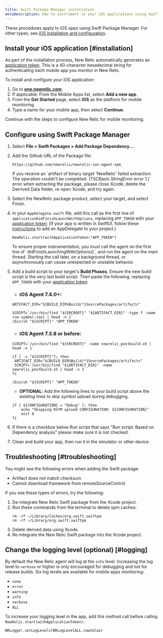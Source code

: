 ```yaml
---
title: Swift Package Manager installation
metaDescription: How to instrument to your iOS applications using Swift Package Manager.
---
```


These procedures apply to iOS apps using Swift Package Manager. For other types, see [iOS installation and configuration](/docs/mobile-monitoring-installation/ios-installation-and-configuration).

## Install your iOS application [#installation]

As part of the installation process, New Relic automatically generates an [application token](/docs/mobile-apps/viewing-your-application-token). This is a 40-character hexadecimal string for authenticating each mobile app you monitor in New Relic.

To install and configure your iOS application:

1. Go to **[one.newrelic.com](https://one.newrelic.com/all-capabilities)**.
2. If applicable: From the Mobile Apps list, select **Add a new app**.
3. From the **Get Started** page, select **iOS** as the platform for mobile monitoring.
4. Type a name for your mobile app, then select **Continue**.

Continue with the steps to configure New Relic for mobile monitoring.

## Configure using Swift Package Manager

1. Select **File > Swift Packages > Add Package Dependency...**.

2. Add the Github URL of the Package file:

   ```
   https://github.com/newrelic/newrelic-ios-agent-spm
   ```

   <Callout variant="tip">
     If you receive an `artifact of binary target 'NewRelic' failed extraction: The operation couldn’t be completed. (TSCBasic.StringError error 1.)` error when extracting the package, please close Xcode, delete the Derrived Data folder, re-open Xcode, and try again.
   </Callout>

3. Select the NewRelic package product, select your target, and select Finish.

4. In your `AppDelegate.swift` file, add this call as the first line of `applicationDidFinishLaunchWithOptions`, replacing `APP_TOKEN` with your [application token](/docs/mobile-apps/viewing-your-application-token):
   (If your app is written in SwiftUI, follow these [instructions](/docs/mobile-monitoring/new-relic-mobile-ios/installation/swiftui-appdelegate) to add an AppDelegate to your project.)

   ```
   NewRelic.start(withApplicationToken:"APP_TOKEN")
   ```

   <Callout variant="important">
     To ensure proper instrumentation, you must call the agent on the first line of `didFinishLaunchingWithOptions()`, and run the agent on the main thread. Starting the call later, on a background thread, or asynchronously can cause unexpected or unstable behavior.
   </Callout>

5. Add a build script to your target's **Build Phases**. Ensure the new build script is the very last build script. Then paste the following, replacing `APP_TOKEN` with your [application token](/docs/mobile-apps/viewing-your-application-token):
    - ###  **iOS Agent 7.4.0+:**
    ```
    ARTIFACT_DIR="${BUILD_DIR%Build/*}SourcePackages/artifacts"
    
    SCRIPT=`/usr/bin/find "${SRCROOT}" "${ARTIFACT_DIR}" -type f -name run-symbol-tool | head -n 1`
    /bin/sh "${SCRIPT}" "APP_TOKEN"

    ```

    - ### **iOS Agent 7.3.8 or before:**
    ```
    SCRIPT=`/usr/bin/find "${SRCROOT}" -name newrelic_postbuild.sh | head -n 1`

    if [ -z "${SCRIPT}"]; then
     ARTIFACT_DIR="${BUILD_DIR%Build/*}SourcePackages/artifacts"
     SCRIPT=`/usr/bin/find "${ARTIFACT_DIR}" -name newrelic_postbuild.sh | head -n 1`
    fi

    /bin/sh "${SCRIPT}" "APP_TOKEN"
    ```

   - **OPTIONAL:** Add the following lines to your build script above the existing lines to skip symbol upload during debugging.
    ```
    if [ ${CONFIGURATION} = "Debug" ]; then
        echo "Skipping DSYM upload CONFIGURATION: ${CONFIGURATION}"
        exit 0
    fi
    ```

6. If there is a checkbox below Run script that says "Run script: Based on Dependency analysis" please make sure it is not checked.

7. Clean and build your app, then run it in the simulator or other device.

<InstallFeedback />

## Troubleshooting [#troubleshooting]

You might see the following errors when adding the Swift package:

- Artifact does not match checksum
- Cannot download framework from remoteSourceControl

If you see these types of errors, try the following:

1. De-integrate New Relic Swift package from the Xcode project.
2. Run these commands from the terminal to delete spm caches:
    ```
    rm -rf ~/Library/Caches/org.swift.swiftpm
    rm -rf ~/Library/org.swift.swiftpm
    ```
3. Delete derived data using Xcode.
4. Re-integrate the New Relic Swift package into the Xcode project.

## Change the logging level (optional) [#logging]

By default the New Relic agent will log at the `info` level. Increasing the log level to `verbose` or higher is only encouraged for debugging and not for release builds. 
Six log levels are available for mobile apps monitoring:

* `none`
* `error`
* `warning`
* `info`
* `verbose`
* `ALL`

To increase your logging level in the app, add this method call before calling `NewRelic.start(withApplicationToken)`:

```
NRLogger.setLogLevels(NRLogLevelALL.rawValue)
```
